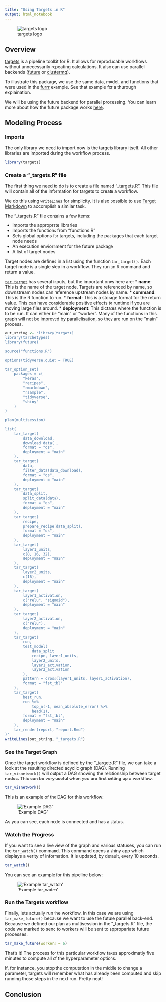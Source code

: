 ```yaml
---
title: "Using Targets in R"
output: html_notebook
---
```

![targets logo](https://saturn-public-assets.s3.us-east-2.amazonaws.com/example-resources/targets-logo.png "doc-image")

## Overview
[targets](https://cran.r-project.org/web/packages/targets/index.html) is a pipeline toolkit for R. It allows for reproducable workflows without unnecessarily repeating calculations. It also can use parallel backends ([future]((https://cran.r-project.org/web/packages/future/index.html)) or [clustermq](https://github.com/mschubert/clustermq)). 

To illustrate this package, we use the same data, model, and functions that were used in the [furrr](r-furrr.Rmd) example. See that example for a thurough explaination.

We will be using the future backend for parallel processing. You can learn more about how the future package works [here](r-future.Rmd).

## Modeling Process
### Imports
The only library we need to import now is the targets library itself. All other libraries are imported during the workflow process.

```r
library(targets)
```

### Create a "_targets.R" file
The first thing we need to do is to create a file named "_targets.R". This file will contain all of the information for targets to create a workflow.

We do this using `writeLines` for simplicity. It is also possible to use [Target Markdown](https://books.ropensci.org/targets/markdown.html) to accomplish a similar task.

The "_targets.R" file contains a few items:

* Imports the approprate libraries
* Imports the functions from "functions.R"
* Sets global options for targets, including the packages that each target node needs
* An execution enviornment for the future package
* A list of target nodes


Target nodes are defined in a list using the function `tar_target()`. Each target node is a single step in a workflow. They run an R command and return a value. 

[`tar_target`](https://docs.ropensci.org/targets/reference/tar_target.html) has several inputs, but the important ones here are:
* **name**: This is the name of the target node. Targets are referenced by name, so downstream nodes can reference upstream nodes by name.
* **command**: This is the R function to run.
* **format**: This is a storage format for the return value. This can have considerable positive effects to runtime if you are moving large files around.
* **deployment**: This dictates where the function is to be run. It can either be "main" or "worker". Many of the functions in this graph will not be improved by parallelisation, so they are run on the "main" process.

```r
out_string <- 'library(targets)
library(tarchetypes)
library(future)

source("functions.R")

options(tidyverse.quiet = TRUE)

tar_option_set(
    packages = c(
        "keras",
        "recipes",
        "rmarkdown",
        "rsample",
        "tidyverse",
        "shiny"
    )
)

plan(multisession)

list(
    tar_target(
        data_download,
        download_data(),
        format = "qs",
        deployment = "main"
    ),
    tar_target(
        data,
        filter_data(data_download),
        format = "qs",
        deployment = "main"
    ),
    tar_target(
        data_split,
        split_data(data),
        format = "qs",
        deployment = "main"
    ),
    tar_target(
        recipe,
        prepare_recipe(data_split),
        format = "qs",
        deployment = "main"
    ),
    tar_target(
        layer1_units,
        c(8, 16, 32),
        deployment = "main"
    ),
    tar_target(
        layer2_units,
        c(16),
        deployment = "main"
    ),
    tar_target(
        layer1_activation,
        c("relu", "sigmoid"),
        deployment = "main"
    ),
    tar_target(
        layer2_activation,
        c("relu"),
        deployment = "main"
    ),
    tar_target(
        run,
        test_model(
            data_split,
            recipe, layer1_units,
            layer2_units,
            layer1_activation,
            layer2_activation
        ),
        pattern = cross(layer1_units, layer1_activation),
        format = "fst_tbl"
    ),
    tar_target(
        best_run,
        run %>%
            top_n(-1, mean_absolute_error) %>%
            head(1),
        format = "fst_tbl",
        deployment = "main"
    ),
    tar_render(report, "report.Rmd")
)'
writeLines(out_string, "_targets.R")
```

### See the Target Graph
Once the target workflow is defined by the "_targets.R" file, we can take a look at the resulting directed acyclic graph (DAG). Running `tar_visnetwork()` will output a DAG showing the relationship between target nodes. This can be very useful when you are first setting up a workflow.

```r
tar_visnetwork()
```

This is an example of the DAG for this workflow:

!['Example DAG'](https://saturn-public-assets.s3.us-east-2.amazonaws.com/example-resources/targets-DAG-legend.png "doc-image")

As you can see, each node is connected and has a status.

### Watch the Progress
If you want to see a live view of the graph and various statuses, you can run the `tar_watch()` command. This command opens a shiny app which displays a verity of information. It is updated, by default, every 10 seconds.

```r
tar_watch()
```

You can see an example for this pipeline below:

!['Example tar_watch'](https://saturn-public-assets.s3.us-east-2.amazonaws.com/example-resources/targets-watch.png "doc-image")

### Run the Targets workflow

Finally, lets actually run the workflow. In this case we are using `tar_make_future()` because we want to use the future parallel back-end. Because we defined our plan as multisession in the "_targets.R" file, the code we marked to send to workers will be sent to appropariate future processes.

```r
tar_make_future(workers = 6)
```

That's it! The process for this particular workflow takes approximatly five minutes to compute all of the hyperparameter options.

If, for instance, you stop the computation in the middle to change a parameter, targets will remember what has already been computed and skip running those steps in the next run. Pretty neat!

## Conclusion